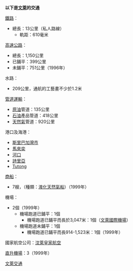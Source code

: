 {{Link style|time=2015-12-13T14:17:12+00:00}}
'''以下是[[文萊|文萊]]的交通'''

;[[鐵路|鐵路]]：
*總長：13公里（私人路線）
**軌距：610毫米

;[[高速公路|高速公路]]：
*總長：1,150公里
*已鋪平：399公里
*未鋪平：751公里（1996年）

;水路：
*209公里，通航的工藝畫不少於1.2米

;[[管道運輸|管道運輸]]：
*[[石油|原油]]管道：135公里
*[[石油|石油]]產品管道：418公里
*[[天然氣|天然氣]]管道：920公里

;港口及海港：
*[[斯里巴加灣市|斯里巴加灣市]]
*[[馬來奕|馬來奕]]
*[[河口_(文萊)|河口]]
*[[詩里亞|詩里亞]]
*[[:en:Tutong_(city)|Tutong]]

;[[商船|商船]]：
*7艘，（種類：[[液化天然氣船|液化天然氣船]]）（1999年）

;機場：
*2個（1999年）
**機場跑道已鋪平：1個
***機場跑道已鋪平而長於3,047米：1個（[[文萊國際機場|文萊國際機場]]）
**機場跑道未鋪平：1個
***機場跑道已鋪平而長914-1,523米：1個（1999年）

;國家航空公司：[[汶萊皇家航空|汶萊皇家航空]]

;[[直升機場|直升機場]]：3（1999年）

{{模板:亞洲題目|交通}}

[[Category:文萊交通|]]